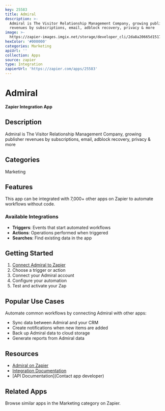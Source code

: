 ```yaml
---
key: 25583
title: Admiral
description: >-
  Admiral is The Visitor Relationship Management Company, growing publisher
  revenues by subscriptions, email, adblock recovery, privacy & more
image: >-
  https://zapier-images.imgix.net/storage/developer_cli/2da8a20665d1517072970c5701bad28e.png?auto=format%2Ccompress&ixlib=python-3.0.0&q=50
hexColor: '#000000'
categories: Marketing
apiUrl: ''
collection: Apps
source: zapier
type: Integration
zapierUrl: 'https://zapier.com/apps/25583'
---
```

# Admiral

**Zapier Integration App**

## Description

Admiral is The Visitor Relationship Management Company, growing publisher revenues by subscriptions, email, adblock recovery, privacy & more

## Categories

Marketing

## Features

This app can be integrated with 7,000+ other apps on Zapier to automate workflows without code.

### Available Integrations

- **Triggers**: Events that start automated workflows
- **Actions**: Operations performed when triggered
- **Searches**: Find existing data in the app

## Getting Started

1. [Connect Admiral to Zapier](https://zapier.com/apps/25583)
2. Choose a trigger or action
3. Connect your Admiral account
4. Configure your automation
5. Test and activate your Zap

## Popular Use Cases

Automate common workflows by connecting Admiral with other apps:

- Sync data between Admiral and your CRM
- Create notifications when new items are added
- Back up Admiral data to cloud storage
- Generate reports from Admiral data

## Resources

- [Admiral on Zapier](https://zapier.com/apps/25583)
- [Integration Documentation](https://zapier.com/apps/25583/integrations)
- [API Documentation](Contact app developer)

## Related Apps

Browse similar apps in the Marketing category on Zapier.
